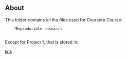 ## About 

This folder contains all the files used for Coursera Course: 

        *Reproducible research
        
Except for Project 1, that is stored in:

[link](https://github.com/tanyayt/RepData_PeerAssessment1)